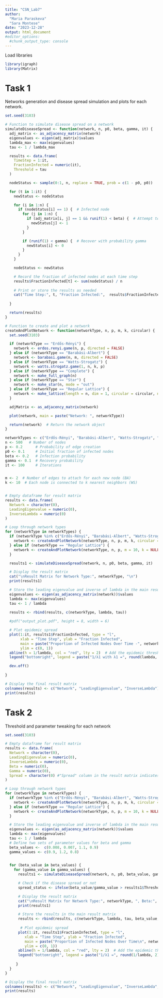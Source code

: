 ---
title: "CSN_Lab7"
author: 
  "Maria Paraskeva"
  "Sara Montese"
date: "2023-12-28"
output: html_document
#editor_options: 
  #chunk_output_type: console
---
Load libraries
```{r}
library(igraph)
library(Matrix)

```


# Task 1
Networks generation and disease spread simulation and plots for each network.

```{r}
set.seed(3103)

# Function to simulate disease spread on a network
simulateDiseaseSpread <- function(network, n, p0, beta, gamma, it) {
  adj_matrix <- as_adjacency_matrix(network)
  eigenvalues <- eigen(adj_matrix)$values
  lambda_max <- max(eigenvalues)
  tau <- 1 / lambda_max

  results <- data.frame(
    TimeStep = 1:it,
    FractionInfected = numeric(it),
    Threshold = tau
  )

  nodeStatus <- sample(0:1, n, replace = TRUE, prob = c(1 - p0, p0))

  for (t in 1:it) {
    newStatus <- nodeStatus

    for (i in 1:n) {
      if (nodeStatus[i] == 1) {  # Infected node
        for (j in 1:n) {
          if (adj_matrix[i, j] == 1 && runif(1) < beta) {  # Attempt to infect neighbors
            newStatus[j] <- 1
          }
        }

        if (runif(1) < gamma) {  # Recover with probability gamma
          newStatus[i] <- 0
        }
      }
    }

    nodeStatus <- newStatus

    # Record the fraction of infected nodes at each time step
    results$FractionInfected[t] <- sum(nodeStatus) / n
    
    # Print or store the results as needed
    cat("Time Step:", t, "Fraction Infected:",  results$FractionInfected[t], "\n")
  
  }

  return(results)
}

# Function to create and plot a network
createAndPlotNetwork <- function(networkType, n, p, m, k, circular) {
  set.seed(3103)

  if (networkType == "Erdős-Rényi") {
    network <- erdos.renyi.game(n, p, directed = FALSE)
  } else if (networkType == "Barabási-Albert") {
    network <- barabasi.game(n, m, directed = FALSE)
  } else if (networkType == "Watts-Strogatz") {
    network <- watts.strogatz.game(1, n, k, p)
  } else if (networkType == "Complete") {
    network <- make_full_graph(n)
  } else if (networkType == "Star") {
    network <- make_star(n, mode = "out")
  } else if (networkType == "Regular Lattice") {
    network <- make_lattice(length = n, dim = 1, circular = circular, nei = m)
  }

  adjMatrix <- as_adjacency_matrix(network)

  plot(network, main = paste("Network: ", networkType))

  return(network)  # Return the network object
}
```


```{r}
networkTypes <- c("Erdős-Rényi", "Barabási-Albert", "Watts-Strogatz", "Complete", "Star", "Regular Lattice")
n <- 500   # Number of nodes
p <- 0.2      # Probability of edge creation
p0 <- 0.1     # Initial fraction of infected nodes
beta <- 0.2   # Infection probability
gamma <- 0.1  # Recovery probability
it <- 100     # Iterations


m <- 2  # Number of edges to attach for each new node (BA)
k <- 10  # Each node is connected to k nearest neighbors (WS)


# Empty dataframe for result matrix
results <- data.frame(
  Network = character(0),
  LeadingEigenvalue = numeric(0),
  InverseLambda = numeric(0)
)
```


```{r}

# Loop through network types
for (networkType in networkTypes) {
  if (networkType %in% c("Erdős-Rényi", "Barabási-Albert", "Watts-Strogatz", "Complete", "Star")) {
    network <- createAndPlotNetwork(networkType, n, p, m, k, circular = FALSE)
  } else if (networkType == "Regular Lattice") {
    network <- createAndPlotNetwork(networkType, n, p, m = 10, k = NULL, circular = TRUE)
  }

  results1 <- simulateDiseaseSpread(network, n, p0, beta, gamma, it)

  # Display the result matrix
  cat("\nResult Matrix for Network Type:", networkType, "\n")
  print(results1)

  # Store the leading eigenvalue and inverse of lambda in the main result matrix
  eigenvalues <- eigen(as_adjacency_matrix(network))$values
  lambda <- max(eigenvalues)
  tau <- 1 / lambda

  results <- rbind(results, c(networkType, lambda, tau))
  
  #pdf("output_plot.pdf", height = 8, width = 6)

  # Plot epidemic spread
  plot(1:it, results1$FractionInfected, type = "l", 
       xlab = "Time Step", ylab = "Fraction Infected", 
       main = paste("Proportion of Infected Nodes Over Time -", networkType), 
       ylim = c(0, 1))
  abline(h = 1/lambda, col = "red", lty = 2)  # Add the epidemic threshold line
  legend("bottomright", legend = paste("1/λ1 with λ1 =", round(lambda, 2)), col = "red", lty = 2)

  dev.off()
  
}

# Display the final result matrix
colnames(results) <- c("Network", "LeadingEigenvalue", "InverseLambda")
print(results)
```


# Task 2
Threshold and parameter tweaking for each network
```{r}
set.seed(3103)

# Empty dataframe for result matrix
results <- data.frame(
  Network = character(0),
  LeadingEigenvalue = numeric(0),
  InverseLambda = numeric(0),
  Beta = numeric(0),
  Gamma = numeric(0),
  Spread = character(0) #"Spread" column in the result matrix indicates whether the disease spread or no
)

# Loop through network types
for (networkType in networkTypes) {
  if (networkType %in% c("Erdős-Rényi", "Barabási-Albert", "Watts-Strogatz", "Complete", "Star")) {
    network <- createAndPlotNetwork(networkType, n, p, m, k, circular = FALSE)
  } else if (networkType == "Regular Lattice") {
    network <- createAndPlotNetwork(networkType, n, p, m = 10, k = NULL, circular = TRUE)
  }

  # Store the leading eigenvalue and inverse of lambda in the main result matrix
  eigenvalues <- eigen(as_adjacency_matrix(network))$values
  lambda <- max(eigenvalues)
  tau <- 1 / lambda
  # Define two sets of parameter values for beta and gamma
  beta_values <-  c(0.008, 0.007, 1.1, 0.9)
  gamma_values <- c(0.9, 1.2, 0.8)

  
  for (beta_value in beta_values) {
    for (gamma_value in gamma_values) {
      results1 <- simulateDiseaseSpread(network, n, p0, beta_value, gamma_value, it)

      # Check if the disease spread or not
      spread_status <- ifelse(beta_value/gamma_value > results1$Threshold, "Spread", "Not Spread")

      # Display the result matrix
      cat("\nResult Matrix for Network Type:", networkType, ", Beta:", beta_value, ", Gamma:", gamma_value, "\n")
      print(results1)

      # Store the results in the main result matrix
      results <- rbind(results, c(networkType, lambda, tau, beta_value, gamma_value, spread_status))
      
       # Plot epidemic spread
      plot(1:it, results1$FractionInfected, type = "l", 
         xlab = "Time Step", ylab = "Fraction Infected", 
         main = paste("Proportion of Infected Nodes Over Time\n", networkType, " - β/γ = ", beta_value/gamma_value, "\n"), 
         ylim = c(0, 1))
      abline(h = 1/lambda, col = "red", lty = 2)  # Add the epidemic threshold line
      legend("bottomright", legend = paste("1/λ1 =", round(1/lambda, 2)), col = "red", lty = 2)
      
     }
  }
}

# Display the final result matrix
colnames(results) <- c("Network", "LeadingEigenvalue", "InverseLambda", "Beta", "Gamma", "Spread")
print(results)

```

